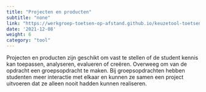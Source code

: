 ```yaml
---
title: "Projecten en producten"
subtitle: "none"
link: "https://werkgroep-toetsen-op-afstand.github.io/keuzetool-toetsen/methods/project_product/"
date: '2021-12-08'
weight: 6
category: "tool"
---
```


Projecten en producten zijn geschikt om vast te stellen of de student kennis kan toepassen, analyseren, evalueren of creëren. Overweeg om van de opdracht een groepsopdracht te maken. Bij groepsopdrachten hebben studenten meer interactie met elkaar en kunnen ze samen een project uitvoeren dat ze alleen nooit hadden kunnen realiseren. 